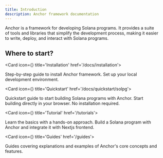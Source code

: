 ```yaml
---
title: Introduction
description: Anchor framework documentation
---
```



Anchor is a framework for developing Solana programs. It provides a suite of tools and libraries that simplify the development process, making it easier to write, deploy, and interact with Solana programs.

## Where to start?

<Cards>

<Card icon={<Download className="text-purple-300" />} title='Installation' href='/docs/installation'>

Step-by-step guide to install Anchor framework. Set up your local development environment.

</Card>

<Card icon={<PanelsTopLeft className="text-blue-300" />} title='Quickstart' href='/docs/quickstart/solpg'>

Quickstart guide to start building Solana programs with Anchor. Start building directly in your browser. No installation required.

</Card>

<Card icon={<Database />} title='Tutorial' href='/tutorials'>

Learn the basics with a hands-on approach. Build a Solana program with Anchor and integrate it with Nextjs frontend.

</Card>

<Card icon={<Terminal />} title='Guides' href='/guides'>

Guides covering explanations and examples of Anchor's core concepts and features.

</Card>

</Cards>
